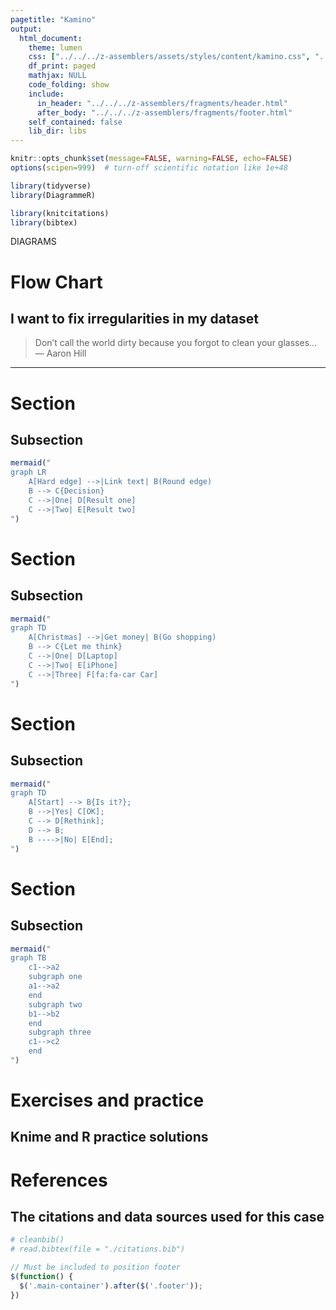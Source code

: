 ```yaml
---
pagetitle: "Kamino"
output: 
  html_document:
    theme: lumen
    css: ["../../../z-assemblers/assets/styles/content/kamino.css", "../../../z-assemblers/assets/icons/line-awesome/css/line-awesome.css"]
    df_print: paged
    mathjax: NULL
    code_folding: show
    include:
      in_header: "../../../z-assemblers/fragments/header.html"
      after_body: "../../../z-assemblers/fragments/footer.html"
    self_contained: false
    lib_dir: libs
---
```


```r

knitr::opts_chunk$set(message=FALSE, warning=FALSE, echo=FALSE)
options(scipen=999)  # turn-off scientific notation like 1e+48

library(tidyverse)
library(DiagrammeR)

library(knitcitations)
library(bibtex)

```

<div class="activity">
DIAGRAMS
</div>

# Flow Chart
## I want to fix irregularities in my dataset

> Don't call the world dirty because you forgot to clean your glasses...\
--- Aaron Hill\



***

# Section
## Subsection

```r

mermaid("
graph LR
    A[Hard edge] -->|Link text| B(Round edge)
    B --> C{Decision}
    C -->|One| D[Result one]
    C -->|Two| E[Result two]
")

```


# Section
## Subsection


```r

mermaid("
graph TD
    A[Christmas] -->|Get money| B(Go shopping)
    B --> C{Let me think}
    C -->|One| D[Laptop]
    C -->|Two| E[iPhone]
    C -->|Three| F[fa:fa-car Car]
")

```


# Section
## Subsection


```r

mermaid("
graph TD
    A[Start] --> B{Is it?};
    B -->|Yes| C[OK];
    C --> D[Rethink];
    D --> B;
    B ---->|No| E[End];
")

```



# Section
## Subsection


```r

mermaid("
graph TB
    c1-->a2
    subgraph one
    a1-->a2
    end
    subgraph two
    b1-->b2
    end
    subgraph three
    c1-->c2
    end
")


```



# Exercises and practice
## Knime and R practice solutions



# References
## The citations and data sources used for this case

```r

# cleanbib()
# read.bibtex(file = "./citations.bib")

```



```js

// Must be included to position footer
$(function() {
  $('.main-container').after($('.footer'));
})

```

